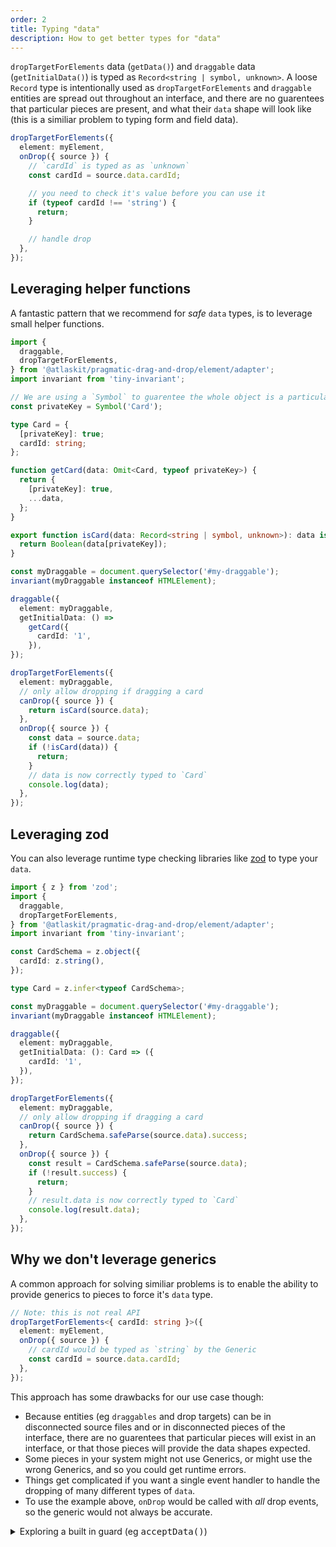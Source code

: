 ```yaml
---
order: 2
title: Typing "data"
description: How to get better types for "data"
---
```



`dropTargetForElements` data (`getData()`) and `draggable` data (`getInitialData()`) is typed as `Record<string | symbol, unknown>`. A loose `Record` type is intentionally used as `dropTargetForElements` and `draggable` entities are spread out throughout an interface, and there are no guarentees that particular pieces are present, and what their `data` shape will look like (this is a similiar problem to typing form and field data).

```ts
dropTargetForElements({
  element: myElement,
  onDrop({ source }) {
    // `cardId` is typed as as `unknown`
    const cardId = source.data.cardId;

    // you need to check it's value before you can use it
    if (typeof cardId !== 'string') {
      return;
    }

    // handle drop
  },
});
```

## Leveraging helper functions

A fantastic pattern that we recommend for _safe_ `data` types, is to leverage small helper functions.

```ts
import {
  draggable,
  dropTargetForElements,
} from '@atlaskit/pragmatic-drag-and-drop/element/adapter';
import invariant from 'tiny-invariant';

// We are using a `Symbol` to guarentee the whole object is a particular shape
const privateKey = Symbol('Card');

type Card = {
  [privateKey]: true;
  cardId: string;
};

function getCard(data: Omit<Card, typeof privateKey>) {
  return {
    [privateKey]: true,
    ...data,
  };
}

export function isCard(data: Record<string | symbol, unknown>): data is Card {
  return Boolean(data[privateKey]);
}

const myDraggable = document.querySelector('#my-draggable');
invariant(myDraggable instanceof HTMLElement);

draggable({
  element: myDraggable,
  getInitialData: () =>
    getCard({
      cardId: '1',
    }),
});

dropTargetForElements({
  element: myDraggable,
  // only allow dropping if dragging a card
  canDrop({ source }) {
    return isCard(source.data);
  },
  onDrop({ source }) {
    const data = source.data;
    if (!isCard(data)) {
      return;
    }
    // data is now correctly typed to `Card`
    console.log(data);
  },
});
```

## Leveraging zod

You can also leverage runtime type checking libraries like [zod](https://zod.dev/) to type your `data`.

```ts
import { z } from 'zod';
import {
  draggable,
  dropTargetForElements,
} from '@atlaskit/pragmatic-drag-and-drop/element/adapter';
import invariant from 'tiny-invariant';

const CardSchema = z.object({
  cardId: z.string(),
});

type Card = z.infer<typeof CardSchema>;

const myDraggable = document.querySelector('#my-draggable');
invariant(myDraggable instanceof HTMLElement);

draggable({
  element: myDraggable,
  getInitialData: (): Card => ({
    cardId: '1',
  }),
});

dropTargetForElements({
  element: myDraggable,
  // only allow dropping if dragging a card
  canDrop({ source }) {
    return CardSchema.safeParse(source.data).success;
  },
  onDrop({ source }) {
    const result = CardSchema.safeParse(source.data);
    if (!result.success) {
      return;
    }
    // result.data is now correctly typed to `Card`
    console.log(result.data);
  },
});
```

## Why we don't leverage generics

A common approach for solving similiar problems is to enable the ability to provide generics to pieces to force it's `data` type.

```ts
// Note: this is not real API
dropTargetForElements<{ cardId: string }>({
  element: myElement,
  onDrop({ source }) {
    // cardId would be typed as `string` by the Generic
    const cardId = source.data.cardId;
  },
});
```

This approach has some drawbacks for our use case though:

- Because entities (eg `draggables` and drop targets) can be in disconnected source files and or in disconnected pieces of the interface, there are no guarentees that particular pieces will exist in an interface, or that those pieces will provide the data shapes expected.
- Some pieces in your system might not use Generics, or might use the wrong Generics, and so you could get runtime errors.
- Things get complicated if you want a single event handler to handle the dropping of many different types of `data`.
- To use the example above, `onDrop` would be called with _all_ drop events, so the generic would not always be accurate.

<details>
    <summary>Exploring a built in guard (eg <tt>acceptData()</tt>)</summary>

<br />

<SectionMessage>

The intention of this section is to show that we have thought about adding a built in guard function, but that doing so doesn't work out that well.

</SectionMessage>

<br />

Conceptually we could introduce an `acceptData()` guard.

```ts
type Card = { cardId: string; instanceId: symbol };

dropTargetForElements<Card>({
  element: myElement,
  // Note: this is not real API.
  // Validate that `data` is the right type
  acceptData({ data }): data is Card {
    // We need to assert that `data` is a `Card`
    return isCard(data);
  },
  canDrop({ data }) {
    // let's assume that this is called after `acceptData` and
    // `data` is now typed. Now we can do our additional checks.
    return data.instanceId === ourInstanceId;
  },
  onDrop({ source }) {
    // cardId could be typed as `string`
    const cardId = source.data.cardId;
  },
});
```

- We still need to do run time checking (it's now just in a seperate place)
- `canDrop` checks are split up into different functions

<br />

It seems to be cleaner to let consumers do their own runtime checking and not introduce an additional `acceptData()` guard.

```ts
// Real API
dropTargetForElements({
  element: myElement,
  canDrop({ source }) {
    return isCard(source.data) && source.data.instanceId === ourInstanceId;
  },
  onDrop({ source }) {
    if (!isCard(source.data)) {
      return;
    }
    // source.data is now typed as `Card`.
  },
});
```

</details>
